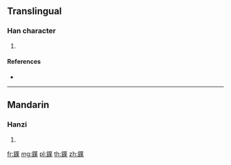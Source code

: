 {{character info/new}}
==Translingual==

===Han character===
{{Han char|rn=167|rad=金|as=13|sn=21|four=84194|canj=CTPD}}

# {{defn|Han|sort=金13}}

====References====
* {{Han ref|kx=1324.030|dkj=40948|dj=1825.020|hdz=64262.010|uh=9437|ud=37943|bh=F667|bd=63079}}

----

==Mandarin==

===Hanzi===
{{cmn-hanzi|pin=[[yè]] ([[ye4]])|wg=yeh<sup>4</sup>}}

# {{defn|lang=cmn|sort=金13}}

[[fr:鐷]]
[[mg:鐷]]
[[pl:鐷]]
[[th:鐷]]
[[zh:鐷]]